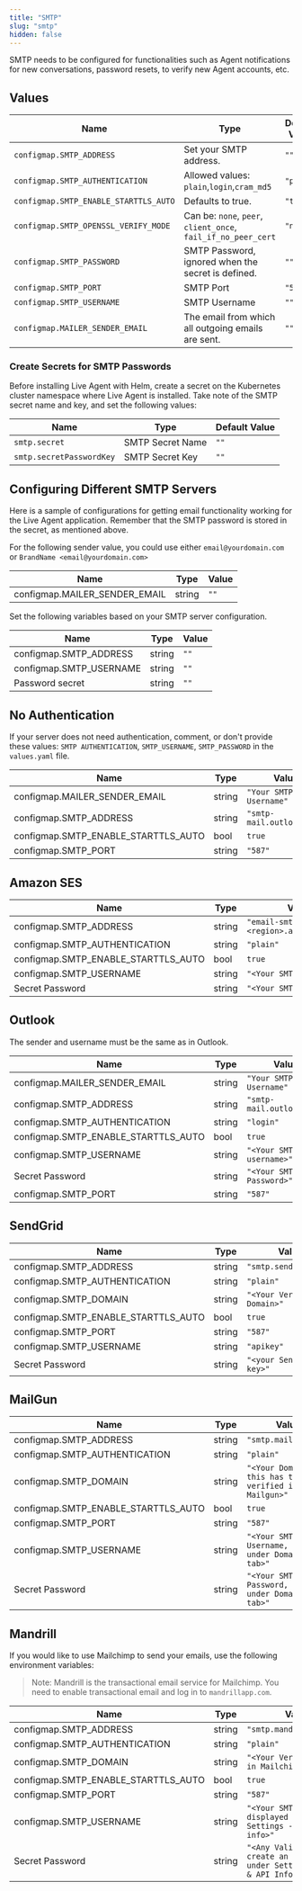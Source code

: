 ```yaml
---
title: "SMTP"
slug: "smtp"
hidden: false
---
```


SMTP needs to be configured for functionalities such as Agent notifications for new conversations, password resets, to verify new Agent accounts, etc.

## Values

| Name                                  | Type                                                          | Default Value |
|---------------------------------------|---------------------------------------------------------------|---------------|
| `configmap.SMTP_ADDRESS`              | Set your SMTP address.                                        | `""`          |
| `configmap.SMTP_AUTHENTICATION`       | Allowed values: `plain`,`login`,`cram_md5`                    | `"plain"`     |
| `configmap.SMTP_ENABLE_STARTTLS_AUTO` | Defaults to true.                                             | `"true"`      |
| `configmap.SMTP_OPENSSL_VERIFY_MODE`  | Can be: `none`, `peer`, `client_once`, `fail_if_no_peer_cert` | `"none"`      |
| `configmap.SMTP_PASSWORD`             | SMTP Password, ignored when the secret is defined.            | `""`          |
| `configmap.SMTP_PORT`                 | SMTP Port                                                     | `"587"`       |
| `configmap.SMTP_USERNAME`             | SMTP Username                                                 | `""`          |
| `configmap.MAILER_SENDER_EMAIL`       | The email from which all outgoing emails are sent.            | `""`          |

### Create Secrets for SMTP Passwords

Before installing Live Agent with Helm, create a secret on the Kubernetes cluster namespace where Live Agent is installed. Take note of the SMTP secret name and key, and set the following values:

| Name                     | Type             | Default Value |
|--------------------------|------------------|---------------|
| `smtp.secret`            | SMTP Secret Name | `""`          |
| `smtp.secretPasswordKey` | SMTP Secret Key  | `""`          |

## Configuring Different SMTP Servers

Here is a sample of configurations for getting email functionality working for the Live Agent application.  Remember that the SMTP password is stored in the secret, as mentioned above.

For the following sender value, you could use either `email@yourdomain.com` or `BrandName <email@yourdomain.com>`

| Name                          | Type   | Value |
|-------------------------------|--------|-------|
| configmap.MAILER_SENDER_EMAIL | string | `""`  |

Set the following variables based on your SMTP server configuration.

| Name                    | Type   | Value |
|-------------------------|--------|-------|
| configmap.SMTP_ADDRESS  | string | `""`  |
| configmap.SMTP_USERNAME | string | `""`  |
| Password secret         | string | `""`  |

## No Authentication

If your server does not need authentication, comment, or don't provide these values: `SMTP AUTHENTICATION`, `SMTP_USERNAME`, `SMTP_PASSWORD` in the `values.yaml` file.

| Name                                | Type    | Value                     |
|-------------------------------------|---------|---------------------------|
| configmap.MAILER_SENDER_EMAIL       | string  | `"Your SMTP Username"`    |
| configmap.SMTP_ADDRESS              | string  | `"smtp-mail.outlook.com"` |
| configmap.SMTP_ENABLE_STARTTLS_AUTO | bool    | `true`                    |
| configmap.SMTP_PORT                 | string  | `"587"`                   |

## Amazon SES

| Name                                | Type   | Value                                 | 
|-------------------------------------|--------|---------------------------------------|
| configmap.SMTP_ADDRESS              | string | `"email-smtp.<region>.amazonaws.com"` |
| configmap.SMTP_AUTHENTICATION       | string | `"plain"`                             |
| configmap.SMTP_ENABLE_STARTTLS_AUTO | bool   | `true`                                |
| configmap.SMTP_USERNAME             | string | `"<Your SMTP Username>"`              |
| Secret Password                     | string | `"<Your SMTP Password>"`              |


## Outlook

The sender and username must be the same as in Outlook.

| Name                                | Type   | Value                     |
|-------------------------------------|--------|---------------------------|
| configmap.MAILER_SENDER_EMAIL       | string | `"Your SMTP Username"`    |
| configmap.SMTP_ADDRESS              | string | `"smtp-mail.outlook.com"` |
| configmap.SMTP_AUTHENTICATION       | string | `"login"`                 |
| configmap.SMTP_ENABLE_STARTTLS_AUTO | bool   | `true`                    |
| configmap.SMTP_USERNAME             | string | `"<Your SMTP username>"`  |
| Secret Password                     | string | `"<Your SMTP Password>"`  |
| configmap.SMTP_PORT                 | string | `"587"`                   |


## SendGrid

| Name                                | Type   | Value                       |
|-------------------------------------|--------|-----------------------------|
| configmap.SMTP_ADDRESS              | string | `"smtp.sendgrid.net"`       |
| configmap.SMTP_AUTHENTICATION       | string | `"plain"`                   |
| configmap.SMTP_DOMAIN               | string | `"<Your Verified Domain>"`  |
| configmap.SMTP_ENABLE_STARTTLS_AUTO | bool   | `true`                      |
| configmap.SMTP_PORT                 | string | `"587"`                     |
| configmap.SMTP_USERNAME             | string | `"apikey"`                  |
| Secret Password                     | string | `"<your Sendgrid API key>"` |


## MailGun

| Name                                | Type    | Value                                                 |
|-------------------------------------|---------|-------------------------------------------------------|
| configmap.SMTP_ADDRESS              | string  | `"smtp.mailgun.org"`                                  |
| configmap.SMTP_AUTHENTICATION       | string  | `"plain"`                                             |
| configmap.SMTP_DOMAIN               | string  | `"<Your Domain, this has to be verified in Mailgun>"` |
| configmap.SMTP_ENABLE_STARTTLS_AUTO | bool    | `true`                                                |
| configmap.SMTP_PORT                 | string  | `"587"`                                               |
| configmap.SMTP_USERNAME             | string  | `"<Your SMTP Username, view under Domains tab>"`      |
| Secret Password                     | string  | `"<Your SMTP Password, view under Domains tab>"`      |


## Mandrill
If you would like to use Mailchimp to send your emails, use the following environment variables:

>Note: Mandrill is the transactional email service for Mailchimp. You need to enable transactional email and log in to `mandrillapp.com`.

| Name                                | Type   | Value                                                                        |
|-------------------------------------|--------|------------------------------------------------------------------------------|
| configmap.SMTP_ADDRESS              | string | `"smtp.mandrillapp.com"`                                                     |
| configmap.SMTP_AUTHENTICATION       | string | `"plain"`                                                                    |
| configmap.SMTP_DOMAIN               | string | `"<Your Verified Domain in Mailchimp>"`                                      |
| configmap.SMTP_ENABLE_STARTTLS_AUTO | bool   | `true`                                                                       |
| configmap.SMTP_PORT                 | string | `"587"`                                                                      |
| configmap.SMTP_USERNAME             | string | `"<Your SMTP Username, displayed under Settings -> SMTP & API info>"`        |
| Secret Password                     | string | `"<Any Valid API key, create an API key under Settings -> SMTP & API Info>"` |

